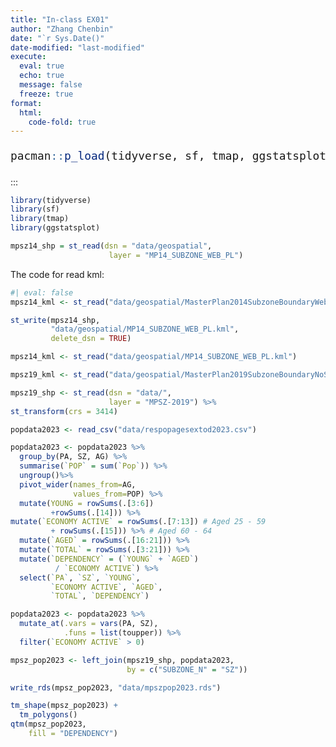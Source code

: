 ```yaml
---
title: "In-class EX01"
author: "Zhang Chenbin"
date: "`r Sys.Date()"
date-modified: "last-modified"
execute: 
  eval: true
  echo: true
  message: false
  freeze: true
format: 
  html:
    code-fold: true
---
```


::: {style="font-size: 1.50em"}
```r
pacman::p_load(tidyverse, sf, tmap, ggstatsplot)
```
:::

:::

```r
library(tidyverse)
library(sf)
library(tmap)
library(ggstatsplot)
```

```r
mpsz14_shp = st_read(dsn = "data/geospatial", 
                      layer = "MP14_SUBZONE_WEB_PL")
```

The code for read kml:

```r
#| eval: false
mpsz14_kml <- st_read("data/geospatial/MasterPlan2014SubzoneBoundaryWebKML.kml")
```

```r
st_write(mpsz14_shp,
         "data/geospatial/MP14_SUBZONE_WEB_PL.kml",
         delete_dsn = TRUE)
```

```r
mpsz14_kml <- st_read("data/geospatial/MP14_SUBZONE_WEB_PL.kml")
```

```r
mpsz19_kml <- st_read("data/geospatial/MasterPlan2019SubzoneBoundaryNoSeaKML.kml")
```

```r
mpsz19_shp <- st_read(dsn = "data/",
                      layer = "MPSZ-2019") %>%
st_transform(crs = 3414)
```

```r
popdata2023 <- read_csv("data/respopagesextod2023.csv")
```

```r
popdata2023 <- popdata2023 %>%
  group_by(PA, SZ, AG) %>%
  summarise(`POP` = sum(`Pop`)) %>%
  ungroup()%>%
  pivot_wider(names_from=AG, 
              values_from=POP) %>%
  mutate(YOUNG = rowSums(.[3:6])
         +rowSums(.[14])) %>%
mutate(`ECONOMY ACTIVE` = rowSums(.[7:13]) # Aged 25 - 59
         + rowSums(.[15])) %>% # Aged 60 - 64
  mutate(`AGED` = rowSums(.[16:21])) %>%
  mutate(`TOTAL` = rowSums(.[3:21])) %>%
  mutate(`DEPENDENCY` = (`YOUNG` + `AGED`) 
          / `ECONOMY ACTIVE`) %>%
  select(`PA`, `SZ`, `YOUNG`,
         `ECONOMY ACTIVE`, `AGED`,
         `TOTAL`, `DEPENDENCY`)
```

```r
popdata2023 <- popdata2023 %>%
  mutate_at(.vars = vars(PA, SZ),
            .funs = list(toupper)) %>%
  filter(`ECONOMY ACTIVE` > 0)
```

```r
mpsz_pop2023 <- left_join(mpsz19_shp, popdata2023,
                          by = c("SUBZONE_N" = "SZ"))
```

```r
write_rds(mpsz_pop2023, "data/mpszpop2023.rds")
```

```r
tm_shape(mpsz_pop2023) +
  tm_polygons()
qtm(mpsz_pop2023, 
    fill = "DEPENDENCY")
```
